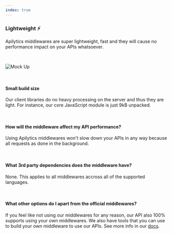 ```yaml
---
index: true
---
```


### Lightweight ⚡

<p className="text-xl">
  Apilytics middlewares are super lightweight, fast and they will cause no performance impact on
  your APIs whatsoever.
</p>

<br />

![Mock Up](/mock-ups/time-frame.gif)

<br />

#### Small build size

Our client libraries do no heavy processing on the server and thus they are light.
For instance, our core JavaScript module is just <ExternalLink href="https://www.npmjs.com/package/@apilytics/core">9kB unpacked</ExternalLink>.

<br />

#### How will the middleware affect my API performance?

Using Apilytics middlewares won't slow down your APIs in any way because all requests as done in the background.

<br />

#### What 3rd party dependencies does the middleware have?

None. This applies to all middlewares accross all of the supported languages.

<br />

#### What other options do I apart from the official middlewares?

If you feel like not using our middlewares for any reason, our API also 100% supports using your own middlewares.
We also have tools that you can use to build your own middleware to use our APIs. See more info in our [docs](/docs/byom).
